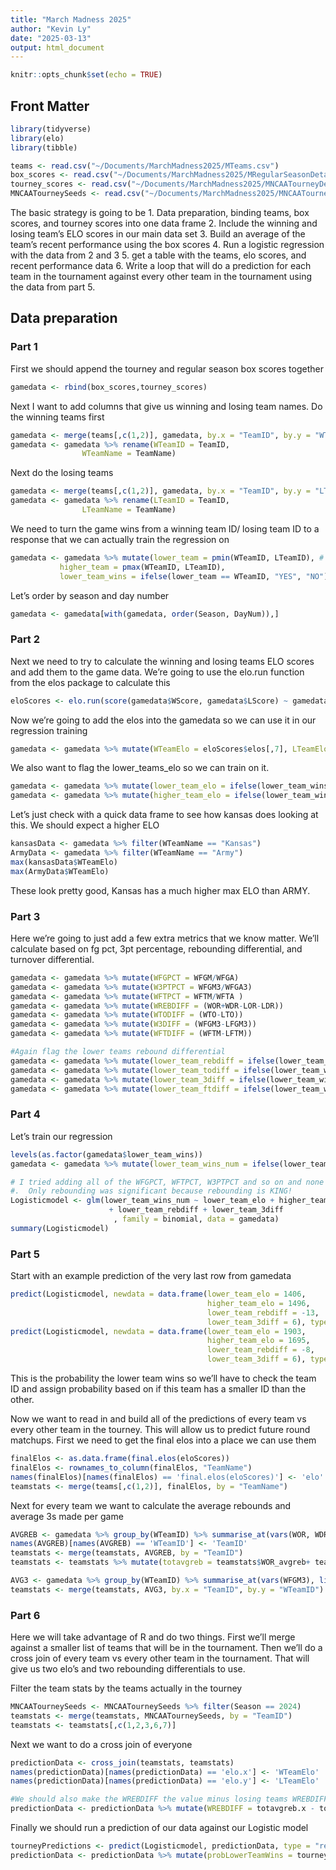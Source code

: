 ```yaml
---
title: "March Madness 2025"
author: "Kevin Ly"
date: "2025-03-13"
output: html_document
---
```


```r
knitr::opts_chunk$set(echo = TRUE)
```

## Front Matter
```r
library(tidyverse)
library(elo)
library(tibble)

teams <- read.csv("~/Documents/MarchMadness2025/MTeams.csv")
box_scores <- read.csv("~/Documents/MarchMadness2025/MRegularSeasonDetailedResults.csv")
tourney_scores <- read.csv("~/Documents/MarchMadness2025/MNCAATourneyDetailedResults.csv")
MNCAATourneySeeds <- read.csv("~/Documents/MarchMadness2025/MNCAATourneySeeds.csv")
```

The basic strategy is going to be 
1. Data preparation, binding teams, box scores, and tourney scores into one data frame
2. Include the winning and losing team's ELO scores in our main data set
3. Build an average of the team's recent performance using the box scores
4. Run a logistic regression with the data from 2 and 3
5. get a table with the teams, elo scores, and recent performance data
6. Write a loop that will do a prediction for each team in the tournament against every other team in the tournament using the data from part 5.

## Data preparation

### Part 1
First we should append the tourney and regular season box scores together
```r
gamedata <- rbind(box_scores,tourney_scores)
```

Next I want to add columns that give us winning and losing team names.  Do the winning teams first
```r
gamedata <- merge(teams[,c(1,2)], gamedata, by.x = "TeamID", by.y = "WTeamID", all.y = TRUE)
gamedata <- gamedata %>% rename(WTeamID = TeamID,
                WTeamName = TeamName)
```

Next do the losing teams
```r
gamedata <- merge(teams[,c(1,2)], gamedata, by.x = "TeamID", by.y = "LTeamID", all.y = TRUE)
gamedata <- gamedata %>% rename(LTeamID = TeamID,
                LTeamName = TeamName)
```


We need to turn the game wins from a winning team ID/ losing team ID to a response that we can actually train the regression on
```r
gamedata <- gamedata %>% mutate(lower_team = pmin(WTeamID, LTeamID), # lower refers to ID number
           higher_team = pmax(WTeamID, LTeamID),
           lower_team_wins = ifelse(lower_team == WTeamID, "YES", "NO"))
```

Let's order by season and day number
```r
gamedata <- gamedata[with(gamedata, order(Season, DayNum)),]
```

### Part 2
Next we need to try to calculate the winning and losing teams ELO scores and add them to the game data.  We're going to use the elo.run function from the elos package to calculate this

```r
eloScores <- elo.run(score(gamedata$WScore, gamedata$LScore) ~ gamedata$WTeamName + gamedata$LTeamName, data = gamedata, k = 20)
```

Now we're going to add the elos into the gamedata so we can use it in our regression training
```r
gamedata <- gamedata %>% mutate(WTeamElo = eloScores$elos[,7], LTeamElo = eloScores$elos[,8])
```

We also want to flag the lower_teams_elo so we can train on it.

```r
gamedata <- gamedata %>% mutate(lower_team_elo = ifelse(lower_team_wins == "YES", WTeamElo, LTeamElo))
gamedata <- gamedata %>% mutate(higher_team_elo = ifelse(lower_team_wins == "YES", LTeamElo, WTeamElo))
```


Let's just check with a quick data frame to see how kansas does looking at this.  We should expect a higher ELO
```r
kansasData <- gamedata %>% filter(WTeamName == "Kansas")
ArmyData <- gamedata %>% filter(WTeamName == "Army")
max(kansasData$WTeamElo)
max(ArmyData$WTeamElo)
```

These look pretty good, Kansas has a much higher max ELO than ARMY.  

### Part 3
Here we're going to just add a few extra metrics that we know matter. We'll calculate based on fg pct, 3pt percentage, rebounding differential, and turnover differential.  
```r
gamedata <- gamedata %>% mutate(WFGPCT = WFGM/WFGA)
gamedata <- gamedata %>% mutate(W3PTPCT = WFGM3/WFGA3)
gamedata <- gamedata %>% mutate(WFTPCT = WFTM/WFTA )
gamedata <- gamedata %>% mutate(WREBDIFF = (WOR+WDR-LOR-LDR))
gamedata <- gamedata %>% mutate(WTODIFF = (WTO-LTO))
gamedata <- gamedata %>% mutate(W3DIFF = (WFGM3-LFGM3))
gamedata <- gamedata %>% mutate(WFTDIFF = (WFTM-LFTM))

#Again flag the lower teams rebound differential
gamedata <- gamedata %>% mutate(lower_team_rebdiff = ifelse(lower_team_wins == "Yes", WREBDIFF, LDR+LOR-WOR-WDR))
gamedata <- gamedata %>% mutate(lower_team_todiff = ifelse(lower_team_wins == "Yes", WTODIFF, LTO-WTO))
gamedata <- gamedata %>% mutate(lower_team_3diff = ifelse(lower_team_wins == "Yes", W3DIFF, LFGM3-WFGM3))
gamedata <- gamedata %>% mutate(lower_team_ftdiff = ifelse(lower_team_wins == "Yes", WFTDIFF, LFTM-WFTM))
```



### Part 4
Let's train our regression
```r
levels(as.factor(gamedata$lower_team_wins))
gamedata <- gamedata %>% mutate(lower_team_wins_num = ifelse(lower_team_wins == "YES", 1, 0))

# I tried adding all of the WFGPCT, WFTPCT, W3PTPCT and so on and none of them were significant
#.  Only rebounding was significant because rebounding is KING!
Logisticmodel <- glm(lower_team_wins_num ~ lower_team_elo + higher_team_elo
                      + lower_team_rebdiff + lower_team_3diff
                       , family = binomial, data = gamedata)
summary(Logisticmodel)
```

### Part 5
Start with an example prediction of the very last row from gamedata
```r
predict(Logisticmodel, newdata = data.frame(lower_team_elo = 1406, 
                                            higher_team_elo = 1496, 
                                            lower_team_rebdiff = -13,
                                            lower_team_3diff = 6), type = "response")
predict(Logisticmodel, newdata = data.frame(lower_team_elo = 1903, 
                                            higher_team_elo = 1695, 
                                            lower_team_rebdiff = -8,
                                            lower_team_3diff = 6), type = "response")
```
This is the probability the lower team wins so we'll have to check the team ID and assign probability based on if this team has a smaller ID than the other.  

Now we want to read in and build all of the predictions of every team vs every other team in the tourney.  This will allow us to predict future round matchups. First we need to get the final elos into a place we can use them
```r
finalElos <- as.data.frame(final.elos(eloScores))
finalElos <- rownames_to_column(finalElos, "TeamName")
names(finalElos)[names(finalElos) == 'final.elos(eloScores)'] <- 'elo'
teamstats <- merge(teams[,c(1,2)], finalElos, by = "TeamName")
```

Next for every team we want to calculate the average rebounds and average 3s made per game
```r
AVGREB <- gamedata %>% group_by(WTeamID) %>% summarise_at(vars(WOR, WDR), list(avgreb = mean))
names(AVGREB)[names(AVGREB) == 'WTeamID'] <- 'TeamID'
teamstats <- merge(teamstats, AVGREB, by = "TeamID")
teamstats <- teamstats %>% mutate(totavgreb = teamstats$WOR_avgreb+ teamstats$WDR_avgreb)

AVG3 <- gamedata %>% group_by(WTeamID) %>% summarise_at(vars(WFGM3), list(avg3m = mean))
teamstats <- merge(teamstats, AVG3, by.x = "TeamID", by.y = "WTeamID")
```

### Part 6
Here we will take advantage of R and do two things.  First we'll merge against a smaller list of teams that will be in the tournament.  Then we'll do a cross join of every team vs every other team in the tournament.  That will give us two elo's and two rebounding differentials to use.  

Filter the team stats by the teams actually in the tourney
```r
MNCAATourneySeeds <- MNCAATourneySeeds %>% filter(Season == 2024)
teamstats <- merge(teamstats, MNCAATourneySeeds, by = "TeamID")
teamstats <- teamstats[,c(1,2,3,6,7)]
```

Next we want to do a cross join of everyone
```r
predictionData <- cross_join(teamstats, teamstats)
names(predictionData)[names(predictionData) == 'elo.x'] <- 'WTeamElo'
names(predictionData)[names(predictionData) == 'elo.y'] <- 'LTeamElo'

#We should also make the WREBDIFF the value minus losing teams WREBDIFF
predictionData <- predictionData %>% mutate(WREBDIFF = totavgreb.x - totavgreb.y)
```

Finally we should run a prediction of our data against our Logistic model
```r
tourneyPredictions <- predict(Logisticmodel, predictionData, type = "response")
predictionData <- predictionData %>% mutate(probLowerTeamWins = tourneyPredictions) 
```

